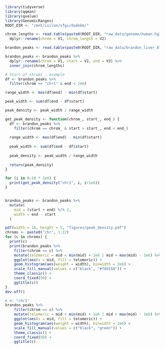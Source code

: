 ```r
library(tidyverse)
library(qqman)
library(qvalue)
library(GenomicRanges)
ROOT_DIR <- "/mnt/isilon/sfgi/dudekm/"
```

```r
chrom_lengths <- read.table(paste0(ROOT_DIR, "raw_data/genome/human.hg38.genome")) %>%
  dplyr::rename(chrom = V1, chrom_length = V2)

brandon_peaks <- read.table(paste0(ROOT_DIR, "raw_data/brandon_liver_ATAC/peak_info/genrichAllPeaks_m10_g50_9.15.21.noBLnarrowpeak_chr.bed"))

brandon_peaks <- brandon_peaks %>% 
  dplyr::rename(chrom = V1, start = V2, end = V3) %>%
  inner_join(chrom_lengths)
```


```r
# Start of chrom1 - example
df <- brandon_peaks %>%
  filter(chrom == "chr1" & end < 1e6)

range_width <- max(df$end) - min(df$start)

peak_width <- sum(df$end - df$start)

peak_density <- peak_width / range_width
```

```r
get_peak_density <- function(chrom_, start_, end_) {
  df <- brandon_peaks %>%
    filter(chrom == chrom_ & start > start_, end < end_)
  
  range_width <- max(df$end) - min(df$start)
  
  peak_width <- sum(df$end - df$start)
  
  peak_density <- peak_width / range_width
  
  return(peak_density)
}

for (i in 0:10 * 1e6) {
  print(get_peak_density("chr1", i, i+1e6))
}

```


```r

```

```r
brandon_peaks <- brandon_peaks %>% 
  mutate(
    mid = (start + end) %/% 2,
    width = end - start
  )
```


```r
pdf(width = 10, height = 5, "figures/peak_density.pdf")
chroms <- paste0("chr", 1:22)
for (c in chroms) {
  print(c)
  print(brandon_peaks %>%
    filter(chrom == c) %>%
    mutate(telomeric = mid < min(mid) + 1e6 | mid > max(mid) - 1e6) %>%
    ggplot(aes(x = mid, fill = telomeric)) +
    geom_histogram(aes(weight = width), binwidth = 2e6) + 
    scale_fill_manual(values = c("black", "#78d158")) +
    theme_classic() +
    coord_fixed(50) +
    ggtitle(c))
}
dev.off()
```

```r
c <- "chr1"
brandon_peaks %>%
    filter(chrom == c) %>%
    mutate(telomeric = mid < min(mid) + 1e6 | mid > max(mid) - 1e6) %>%
    ggplot(aes(x = mid, fill = telomeric)) +
    geom_histogram(aes(weight = width), binwidth = 2e6) + 
    scale_fill_manual(values = c("black", "green")) +
    theme_classic() +
    coord_fixed(50) +
    ggtitle(c)
```


